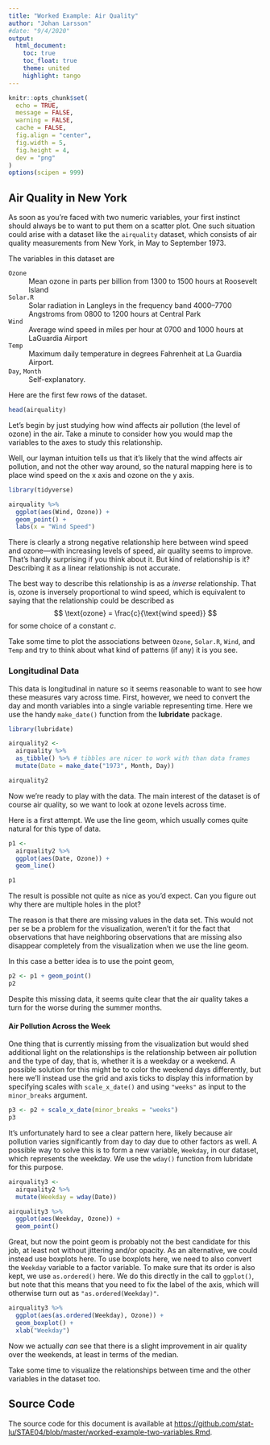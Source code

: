 ```yaml
---
title: "Worked Example: Air Quality"
author: "Johan Larsson"
#date: "9/4/2020"
output: 
  html_document:
    toc: true
    toc_float: true
    theme: united
    highlight: tango
---
```


```r

knitr::opts_chunk$set(
  echo = TRUE,
  message = FALSE,
  warning = FALSE,
  cache = FALSE,
  fig.align = "center",
  fig.width = 5,
  fig.height = 4,
  dev = "png"
)
options(scipen = 999)
```

## Air Quality in New York

As soon as you're faced with two numeric variables, your first instinct should
always be to want to put them on a scatter plot. One such situation could arise
with a dataset like the `airquality` dataset, which consists of
air quality measurements from New York, in May to September 1973.

The variables in this dataset are

`Ozone`
: Mean ozone in parts per billion from 1300 to 1500 hours at Roosevelt Island

`Solar.R`
: Solar radiation in Langleys in the frequency band 4000–7700 Angstroms from 
  0800 to 1200 hours at Central Park
  
`Wind`
: Average wind speed in miles per hour at 0700 and 1000 hours at LaGuardia 
  Airport
  
`Temp`
: Maximum daily temperature in degrees Fahrenheit at La Guardia Airport.

`Day`, `Month`
: Self-explanatory.

Here are the first few rows of the dataset.

```r
head(airquality)
```

Let's begin by just studying how wind affects air pollution (the level of ozone)
in the air. Take a minute to consider how you would map the variables to the
axes to study this relationship.

Well, our layman intuition tells us that it's likely that the wind affects air
pollution, and not the other way around, so the natural mapping here is
to place wind speed on the x axis and ozone on the y axis.

```r
library(tidyverse)

airquality %>%
  ggplot(aes(Wind, Ozone)) +
  geom_point() +
  labs(x = "Wind Speed")
```

There is clearly a strong negative relationship here between wind speed and
ozone---with increasing levels of speed, air quality seems to improve. That's
hardly surprising if you think about it. But kind of relationship is it?
Describing it as a linear relationship is not accurate. 

The best way to describe this relationship is as a *inverse* relationship. That
is, ozone is inversely proportional to wind speed, which is equivalent to
saying that the relationship could be described as
$$
\text{ozone} = \frac{c}{\text{wind speed}}
$$
for some choice of a constant $c$.

Take some time to plot the associations between `Ozone`, `Solar.R`, `Wind`,
and `Temp` and try to think about what kind of patterns (if any) it is you
see.

### Longitudinal Data

This data is longitudinal in nature so it seems reasonable to want to
see how these measures vary across time. First, however, we need to
convert the day and month variables into a single variable representing time.
Here we use the handy `make_date()` function from the **lubridate** package.

```r
library(lubridate)

airquality2 <-
  airquality %>%
  as_tibble() %>% # tibbles are nicer to work with than data frames
  mutate(Date = make_date("1973", Month, Day))

airquality2
```

Now we're ready to play with the data. The main interest of the dataset is
of course air quality, so we want to look at ozone levels across time.

Here is a first attempt. We use the line geom, which usually comes quite natural
for this type of data.

```r
p1 <- 
  airquality2 %>%
  ggplot(aes(Date, Ozone)) +
  geom_line()

p1
```

The result is possible not quite as nice as you'd expect. Can you figure out
why there are multiple holes in the plot?

The reason is that there are missing values in the data set. This would not
per se be a problem for the visualization, weren't it for the fact that 
observations that have neighboring observations that are missing also
disappear completely from the visualization when we use the line geom.

In this case a better idea is to use the point geom,

```r
p2 <- p1 + geom_point()
p2
```

Despite this missing data, it seems quite clear that the air quality takes
a turn for the worse during the summer months. 

#### Air Pollution Across the Week

One thing that is currently
missing from the visualization but would shed additional light on the
relationships is the relationship between air pollution and the type of
day, that is, whether it is a weekday or a weekend. A possible solution
for this might be to color the weekend days differently, but here we'll
instead use the grid and axis ticks to display this information by
specifying scales with `scale_x_date()` and using `"weeks"` as input to
the `minor_breaks` argument.

```r
p3 <- p2 + scale_x_date(minor_breaks = "weeks")
p3
```

It's unfortunately hard to see a clear pattern here, likely because
air pollution varies significantly from day to day due to other factors as well.
A possible way to solve this is to form a new variable, `Weekday`, in our 
dataset, which represents the weekday. We use the `wday()` function
from lubridate for this purpose.

```r
airquality3 <-
  airquality2 %>%
  mutate(Weekday = wday(Date))

airquality3 %>%
  ggplot(aes(Weekday, Ozone)) +
  geom_point()
```

Great, but now the point geom is probably not the best candidate for
this job, at least not without jittering and/or opacity. As an alternative,
we could instead use boxplots here. To use boxplots here, we need to
also convert the `Weekday` variable to a factor variable. To make sure
that its order is also kept, we use `as.ordered()` here. We do this
directly in the call to `ggplot()`, but note that this means that you
need to fix the label of the axis, which will otherwise turn out as 
`"as.ordered(Weekday)"`.

```r
airquality3 %>%
  ggplot(aes(as.ordered(Weekday), Ozone)) +
  geom_boxplot() +
  xlab("Weekday")
```

Now we actually *can* see that there is a slight improvement in
air quality over the weekends, at least in terms of the median.

Take some time to visualize the relationships between time and the other
variables in the dataset too.

## Source Code

The source code for this document is available at 
<https://github.com/stat-lu/STAE04/blob/master/worked-example-two-variables.Rmd>.
